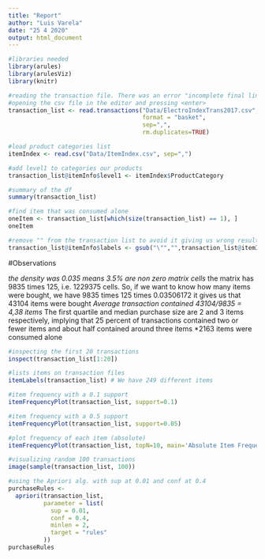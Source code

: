 ```yaml
---
title: "Report"
author: "Luis Varela"
date: "25 4 2020"
output: html_document
---
```


```r
#libraries needed
library(arules)
library(arulesViz)
library(knitr)
```


```r
#reading the transaction file. There was an error "incomplete final line found on 'Data/ElectronidexTransactions2017.csv" fixed by
#opening the csv file in the editor and pressing <enter>
transaction_list <- read.transactions("Data/ElectroIndexTrans2017.csv", 
                                      format = "basket", 
                                      sep=",", 
                                      rm.duplicates=TRUE)

#load product categories list
itemIndex <- read.csv("Data/ItemIndex.csv", sep=",")

#add level1 to categories our products
transaction_list@itemInfo$level1 <- itemIndex$ProductCategory

#summary of the df
summary(transaction_list)

#find item that was consumed alone
oneItem <- transaction_list[which(size(transaction_list) == 1), ] 
oneItem

#remove "" from the transaction list to avoid it giving us wrong results 
transaction_list@itemInfo$labels <- gsub("\"","",transaction_list@itemInfo$labels)
```


#Observations

*the density was 0.035 means 3.5% are non zero matrix cells
*the matrix has 9835 times 125, i.e. 1229375 cells. So, if we want to know how many items were bought, we have 9835 times 125 times 0.03506172 it gives us that 43104 items were bought
*Average transaction contained 43104/9835 = 4,38 items
*The first quartile and median purchase size are 2 and 3 items respectively, implying that 25 percent of transactions contained two or fewer items and about half contained around three items
*2163 items were consumed alone


```r
#inspecting the first 20 transactions
inspect(transaction_list[1:20])

#lists items on transaction files
itemLabels(transaction_list) # We have 249 different items

#item frequency with a 0.1 support
itemFrequencyPlot(transaction_list, support=0.1)

#item frequency with a 0.5 support
itemFrequencyPlot(transaction_list, support=0.05)

#plot frequency of each item (absolute)
itemFrequencyPlot(transaction_list, topN=10, main='Absolute Item Frequency Plot', type="absolute", ylab="Item Frequency (Absolute)")

#visualizing random 100 transactions
image(sample(transaction_list, 100))
```


```r
#using the Apriori alg. with sup at 0.01 and conf at 0.4
purchaseRules <-
  apriori(transaction_list,
          parameter = list(
            sup = 0.01,
            conf = 0.4,
            minlen = 2,
            target = "rules"
          ))
purchaseRules
```

